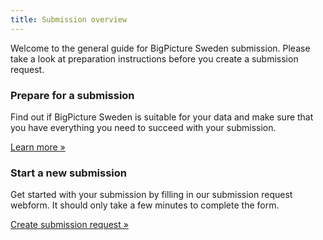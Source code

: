 ```yaml
---
title: Submission overview
---
```


Welcome to the general guide for BigPicture Sweden submission. Please take a
look at preparation instructions before you create a submission request.

::: {.grid}

::: {.g-col-6}
### Prepare for a submission

Find out if BigPicture Sweden is suitable for your data and make sure that you have everything you need to succeed with your submission.

[Learn more »](pre-submission-checklist.qmd)
:::

::: {.g-col-6}
### Start a new submission

Get started with your submission by filling in our submission request webform.
It should only take a few minutes to complete the form.


[Create submission request »](submission-request.qmd)
:::

:::
